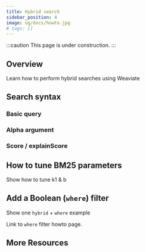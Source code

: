 ```yaml
---
title: Hybrid search
sidebar_position: 4
image: og/docs/howto.jpg
# tags: []
---
```


:::caution This page is under construction.
:::

## Overview

Learn how to perform hybrid searches using Weaviate

## Search syntax

### Basic query

### Alpha argument

### Score / explainScore

## How to tune BM25 parameters

Show how to tune k1 & b

## Add a Boolean (`where`) filter

Show one `hybrid` + `where` example

Link to `where` filter howto page.

## More Resources


<DocsMoreResources />
